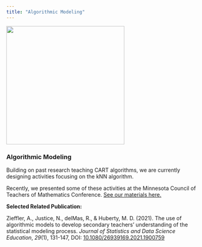```yaml
---
title: "Algorithmic Modeling"
---
```


![](/img/tree.png){fig-align="center" width="312"}

### Algorithmic Modeling

Building on past research teaching CART algorithms, we are currently designing activities focusing on the kNN algorithm.

Recently, we presented some of these activities at the Minnesota Council of Teachers of Mathematics Conference. [See our materials here.](https://laser-umn.github.io/sessions/knn-classification.html)

**Selected Related Publication:**

Zieffler, A., Justice, N., delMas, R., & Huberty, M. D. (2021). The use of algorithmic models to develop secondary teachers' understanding of the statistical modeling process. *Journal of Statistics and Data Science Education*, *29*(1), 131-147, DOI: [10.1080/26939169.2021.1900759](https://doi.org/10.1080/26939169.2021.1900759)
